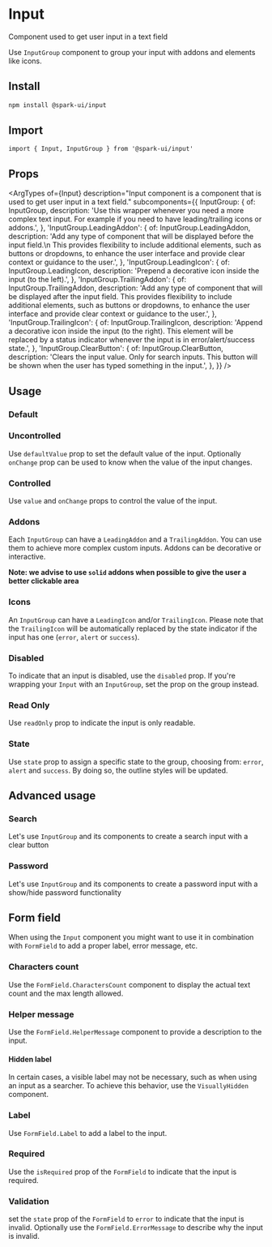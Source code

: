 


<Meta of={stories} />

# Input

Component used to get user input in a text field

Use `InputGroup` component to group your input with addons and elements like icons.

## Install

```sh
npm install @spark-ui/input
```

## Import

```tsx
import { Input, InputGroup } from '@spark-ui/input'
```

## Props

<ArgTypes
  of={Input}
  description="Input component is a component that is used to get user input in a text field."
  subcomponents={{
    InputGroup: {
      of: InputGroup,
      description:
        'Use this wrapper whenever you need a more complex text input. For example if you need to have leading/trailing icons or addons.',
    },
    'InputGroup.LeadingAddon': {
      of: InputGroup.LeadingAddon,
      description:
        'Add any type of component that will be displayed before the input field.\n This provides flexibility to include additional elements, such as buttons or dropdowns, to enhance the user interface and provide clear context or guidance to the user.',
    },
    'InputGroup.LeadingIcon': {
      of: InputGroup.LeadingIcon,
      description: 'Prepend a decorative icon inside the input (to the left).',
    },
    'InputGroup.TrailingAddon': {
      of: InputGroup.TrailingAddon,
      description:
        'Add any type of component that will be displayed after the input field. This provides flexibility to include additional elements, such as buttons or dropdowns, to enhance the user interface and provide clear context or guidance to the user.',
    },
    'InputGroup.TrailingIcon': {
      of: InputGroup.TrailingIcon,
      description:
        'Append a decorative icon inside the input (to the right). This element will be replaced by a status indicator whenever the input is in error/alert/success state.',
    },
    'InputGroup.ClearButton': {
      of: InputGroup.ClearButton,
      description:
        'Clears the input value. Only for search inputs. This button will be shown when the user has typed something in the input.',
    },
  }}
/>

## Usage

### Default

<Canvas of={stories.Default} />

### Uncontrolled

Use `defaultValue` prop to set the default value of the input. Optionally `onChange` prop can be used to know when the value of the input changes.

<Canvas of={stories.Uncontrolled} />

### Controlled

Use `value` and `onChange` props to control the value of the input.

<Canvas of={stories.Controlled} />

### Addons

Each `InputGroup` can have a `LeadingAddon` and a `TrailingAddon`. You can use them to achieve more complex custom inputs. Addons can be decorative or interactive.

**Note: we advise to use `solid` addons when possible to give the user a better clickable area**

<Canvas of={stories.Addons} />

### Icons

An `InputGroup` can have a `LeadingIcon` and/or `TrailingIcon`. Please note that the `TrailingIcon` will be automatically replaced by the state indicator if the input has one (`error`, `alert` or `success`).

<Canvas of={stories.Icons} />

### Disabled

To indicate that an input is disabled, use the `disabled` prop. If you're wrapping your `Input` with an `InputGroup`, set the prop on the group instead.

<Canvas of={stories.Disabled} />

### Read Only

Use `readOnly` prop to indicate the input is only readable.

<Canvas of={stories.ReadOnly} />

### State

Use `state` prop to assign a specific state to the group, choosing from: `error`, `alert` and `success`. By doing so, the outline styles will be updated.

<Canvas of={stories.State} />

## Advanced usage

### Search

Let's use `InputGroup` and its components to create a search input with a clear button

<Canvas of={stories.SearchExample} />

### Password

Let's use `InputGroup` and its components to create a password input with a show/hide password functionality

<Canvas of={stories.PasswordExample} />

## Form field

When using the `Input` component you might want to use it in combination with `FormField` to add a proper label, error message, etc.

### Characters count

Use the `FormField.CharactersCount` component to display the actual text count and the max length allowed.

<Canvas of={stories.FieldCharactersCount} />

### Helper message

Use the `FormField.HelperMessage` component to provide a description to the input.

<Canvas of={stories.FieldHelperMessage} />

#### Hidden label

In certain cases, a visible label may not be necessary, such as when using an input as a searcher. To achieve this behavior, use the `VisuallyHidden` component.

<Canvas of={stories.FieldHiddenLabel} />

### Label

Use `FormField.Label` to add a label to the input.

<Canvas of={stories.FieldLabel} />

### Required

Use the `isRequired` prop of the `FormField` to indicate that the input is required.

<Canvas of={stories.FieldRequired} />

### Validation

set the `state` prop of the `FormField` to `error` to indicate that the input is invalid. Optionally use the `FormField.ErrorMessage` to describe why the input is invalid.

<Canvas of={stories.FieldInvalid} />
